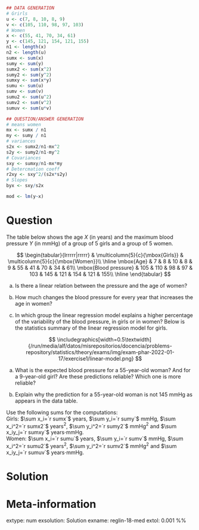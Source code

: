 
```r
## DATA GENERATION
# Grirls
u <- c(7, 8, 10, 8, 9)
v <- c(105, 110, 98, 97, 103)
# Women
x <- c(55, 41, 70, 34, 61)
y <- c(145, 121, 154, 121, 155)
n1 <- length(x)
n2 <- length(u)
sumx <- sum(x)
sumy <- sum(y)
sumx2 <- sum(x^2)
sumy2 <- sum(y^2)
sumxy <- sum(x*y)
sumu <- sum(u)
sumv <- sum(v)
sumu2 <- sum(u^2)
sumv2 <- sum(v^2)
sumuv <- sum(u*v)

## QUESTION/ANSWER GENERATION
# means women
mx <- sumx / n1
my <- sumy / n1
# variances
s2x <- sumx2/n1-mx^2
s2y <- sumy2/n1-my^2
# Covariances
sxy <- sumxy/n1-mx*my
# Detercmation coeff
r2xy <- sxy^2/(s2x*s2y)
# Slopes
byx <- sxy/s2x

mod <- lm(y~x)
```

Question
========
The table below shows the age $X$ (in years) and the maximum blood pressure $Y$ (in mmHg) of a group of 5 girls and a group of 5 women.

$$
\begin{tabular}{lrrrrr|rrrrr}
& \multicolumn{5}{c}{\mbox{Girls}} & \multicolumn{5}{c}{\mbox{Women}}\\
\hline
\mbox{Age} & 7 & 8 & 10 & 8 & 9 & 55 & 41 & 70 & 34 & 61\\
\mbox{Blood pressure} & 105 & 110 & 98 & 97 & 103 & 145 & 121 & 154 & 121 & 155\\
\hline
\end{tabular}
$$


a. Is there a linear relation between the pressure and the age of women?

a. How much changes the blood pressure for every year that increases the age in women?

a. In which group the linear regression model explains a higher percentage of the variability of the blood pressure, in girls or in women? Below is the statistics summary of the linear regression model for girls.

$$
\includegraphics[width=0.5\textwidth]{/run/media/alf/datos/misrepositorios/docencia/problems-repository/statistics/theory/exams/img/exam-phar-2022-01-17/exercise1/linear-model.png}
$$

a. What is the expected blood pressure for a 55-year-old woman? And for a 9-year-old girl? Are these predictions reliable? Which one is more reliable?

a. Explain why the prediction for a 55-year-old woman is not 145 mmHg as appears in the data table.


Use the following sums for the computations:  
Girls: $\sum x_i=`r sumx`$ years, $\sum y_i=`r sumy`$ mmHg, $\sum x_i^2=`r sumx2`$ years$^2$, $\sum y_i^2=`r sumy2`$ mmHg$^2$ and $\sum x_iy_j=`r sumxy`$ years$\cdot$mmHg.  
Women: $\sum x_i=`r sumu`$ years, $\sum y_i=`r sumv`$ mmHg, $\sum x_i^2=`r sumu2`$ years$^2$, $\sum y_i^2=`r sumv2`$ mmHg$^2$ and $\sum x_iy_j=`r sumuv`$ years$\cdot$mmHg.

Solution
========


Meta-information 
================
extype: num
exsolution: Solution
exname: reglin-18-med
extol: 0.001
%% \degree{Biotechnology}
 
